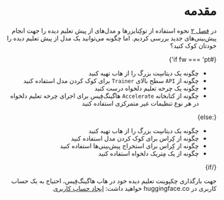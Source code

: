 <div dir="rtl">
<FrameworkSwitchCourse {fw} />

# مقدمه

در [فصل ۲](/course/chapter2) نحوه استفاده از توکِنایزرها و مدل‌های از پیش تعلیم دیده را جهت انجام پیش‌بینی‌های جدید بررسی کردیم. اما چگونه می‌توانید یک مدل از پیش‌ تعلیم دیده را خودتان کوک‌ کنید؟

{#if fw === 'pt'}

* چگونه یک دیتاسِت بزرگ را از هاب تهیه کنید
* چگونه از `API` سطح بالای `Trainer` برای کوک کردن مدل استفاده کنید
* چگونه یک چرخه‌ تعلیم دلخواه درست کنید
* چگونه از کتابخانه `Accelerate` هاگینگ‌فِیس برای اجرای چرخه‌ تعلیم دلخواه در هر نوع تنظیمات غیر متمرکزی استفاده کنید 

{:else}

* چگونه یک دیتاسِت بزرگ را از هاب تهیه کنید
* چگونه از کِراس برای کوک‌ کردن مدل استفاده کنید
* چگونه از کِراس برای استخراج پیش‌بینی‌ها استفاده کنید
* چگونه از یک مِتریک دلخواه استفاده کنید

{/if}

جهت بارگذاری چکپوینت تعلیم دیده خود در هاب هاگینگ‌فِیس، احتیاج به یک حساب کاربری در huggingface.co خواهید داشت: [ایجاد حساب کاربری](https://huggingface.co/join)

</div>
